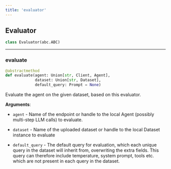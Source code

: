 ```yaml
---
title: 'evaluator'
---
```


<a id="evaluator.Evaluator"></a>

## Evaluator

```python
class Evaluator(abc.ABC)
```

<a id="evaluator.Evaluator.evaluate"></a>

---

### evaluate

```python
@abstractmethod
def evaluate(agent: Union[str, Client, Agent],
             dataset: Union[str, Dataset],
             default_query: Prompt = None)
```

Evaluate the agent on the given dataset, based on this evaluator.

**Arguments**:

- `agent` - Name of the endpoint or handle to the local Agent (possibly
  multi-step LLM calls) to evaluate.
  
- `dataset` - Name of the uploaded dataset or handle to the local Dataset
  instance to evaluate
  
- `default_query` - The default query for evaluation, which each unique query in
  the dataset will inherit from, overwriting the extra fields. This query can
  therefore include temperature, system prompt, tools etc. which are not
  present in each query in the dataset.

<a id="utils"></a>
